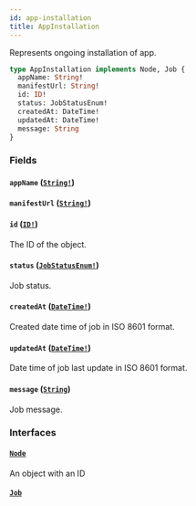 ```yaml
---
id: app-installation
title: AppInstallation
---
```


Represents ongoing installation of app.

```graphql
type AppInstallation implements Node, Job {
  appName: String!
  manifestUrl: String!
  id: ID!
  status: JobStatusEnum!
  createdAt: DateTime!
  updatedAt: DateTime!
  message: String
}
```

### Fields

#### `appName` ([`String!`](../../../developer/api-reference/scalars/string))

#### `manifestUrl` ([`String!`](../../../developer/api-reference/scalars/string))

#### `id` ([`ID!`](../../../developer/api-reference/scalars/id))

The ID of the object.

#### `status` ([`JobStatusEnum!`](../../../developer/api-reference/enums/job-status-enum))

Job status.

#### `createdAt` ([`DateTime!`](../../../developer/api-reference/scalars/date-time))

Created date time of job in ISO 8601 format.

#### `updatedAt` ([`DateTime!`](../../../developer/api-reference/scalars/date-time))

Date time of job last update in ISO 8601 format.

#### `message` ([`String`](../../../developer/api-reference/scalars/string))

Job message.

### Interfaces

#### [`Node`](../../../developer/api-reference/interfaces/node)

An object with an ID

#### [`Job`](../../../developer/api-reference/interfaces/job)
